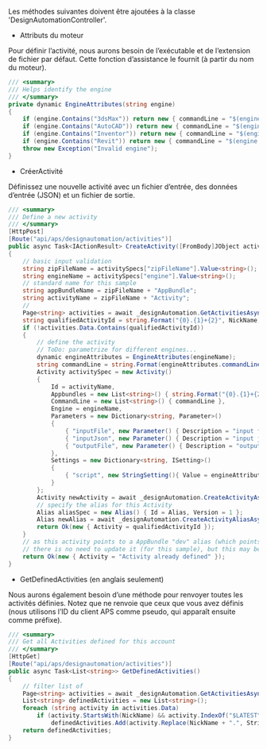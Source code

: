 Les méthodes suivantes doivent être ajoutées à la classe 'DesignAutomationController'.

- Attributs du moteur

Pour définir l’activité, nous aurons besoin de l’exécutable et de l’extension de fichier par défaut. Cette fonction d’assistance le fournit (à partir du nom du moteur).

```cs
/// <summary>
/// Helps identify the engine
/// </summary>
private dynamic EngineAttributes(string engine)
{
    if (engine.Contains("3dsMax")) return new { commandLine = "$(engine.path)\\3dsmaxbatch.exe -sceneFile \"$(args[inputFile].path)\" $(settings[script].path)", extension = "max", script = "da = dotNetClass(\"Autodesk.Forge.Sample.DesignAutomation.Max.RuntimeExecute\")\nda.ModifyWindowWidthHeight()\n" };
    if (engine.Contains("AutoCAD")) return new { commandLine = "$(engine.path)\\accoreconsole.exe /i \"$(args[inputFile].path)\" /al \"$(appbundles[{0}].path)\" /s $(settings[script].path)", extension = "dwg", script = "UpdateParam\n" };
    if (engine.Contains("Inventor")) return new { commandLine = "$(engine.path)\\inventorcoreconsole.exe /i \"$(args[inputFile].path)\" /al \"$(appbundles[{0}].path)\"", extension = "ipt", script = string.Empty };
    if (engine.Contains("Revit")) return new { commandLine = "$(engine.path)\\revitcoreconsole.exe /i \"$(args[inputFile].path)\" /al \"$(appbundles[{0}].path)\"", extension = "rvt", script = string.Empty };
    throw new Exception("Invalid engine");
}
```

- CréerActivité

Définissez une nouvelle activité avec un fichier d’entrée, des données d’entrée (JSON) et un fichier de sortie.

```cs
/// <summary>
/// Define a new activity
/// </summary>
[HttpPost]
[Route("api/aps/designautomation/activities")]
public async Task<IActionResult> CreateActivity([FromBody]JObject activitySpecs)
{
    // basic input validation
    string zipFileName = activitySpecs["zipFileName"].Value<string>();
    string engineName = activitySpecs["engine"].Value<string>();
    // standard name for this sample
    string appBundleName = zipFileName + "AppBundle";
    string activityName = zipFileName + "Activity";
    //
    Page<string> activities = await _designAutomation.GetActivitiesAsync();
    string qualifiedActivityId = string.Format("{0}.{1}+{2}", NickName, activityName, Alias);
    if (!activities.Data.Contains(qualifiedActivityId))
    {
        // define the activity
        // ToDo: parametrize for different engines...
        dynamic engineAttributes = EngineAttributes(engineName);
        string commandLine = string.Format(engineAttributes.commandLine, appBundleName);
        Activity activitySpec = new Activity()
        {
            Id = activityName,
            Appbundles = new List<string>() { string.Format("{0}.{1}+{2}", NickName, appBundleName, Alias) },
            CommandLine = new List<string>() { commandLine },
            Engine = engineName,
            Parameters = new Dictionary<string, Parameter>()
            {
                { "inputFile", new Parameter() { Description = "input file", LocalName = "$(inputFile)", Ondemand = false, Required = true, Verb = Verb.Get, Zip = false } },
                { "inputJson", new Parameter() { Description = "input json", LocalName = "params.json", Ondemand = false, Required = false, Verb = Verb.Get, Zip = false } },
                { "outputFile", new Parameter() { Description = "output file", LocalName = "outputFile." + engineAttributes.extension, Ondemand = false, Required = true, Verb = Verb.Put, Zip = false } }
            },
            Settings = new Dictionary<string, ISetting>()
            {
                { "script", new StringSetting(){ Value = engineAttributes.script } }
            }
        };
        Activity newActivity = await _designAutomation.CreateActivityAsync(activitySpec);
        // specify the alias for this Activity
        Alias aliasSpec = new Alias() { Id = Alias, Version = 1 };
        Alias newAlias = await _designAutomation.CreateActivityAliasAsync(activityName, aliasSpec);
        return Ok(new { Activity = qualifiedActivityId });
    }
    // as this activity points to a AppBundle "dev" alias (which points to the last version of the bundle),
    // there is no need to update it (for this sample), but this may be extended for different contexts
    return Ok(new { Activity = "Activity already defined" });
}
```

- GetDefinedActivities (en anglais seulement)

Nous aurons également besoin d’une méthode pour renvoyer toutes les activités définies. Notez que ne renvoie que ceux que vous avez définis (nous utilisons l’ID du client APS comme pseudo, qui apparaît ensuite comme préfixe).

```cs
/// <summary>
/// Get all Activities defined for this account
/// </summary>
[HttpGet]
[Route("api/aps/designautomation/activities")]
public async Task<List<string>> GetDefinedActivities()
{
    // filter list of
    Page<string> activities = await _designAutomation.GetActivitiesAsync();
    List<string> definedActivities = new List<string>();
    foreach (string activity in activities.Data)
        if (activity.StartsWith(NickName) && activity.IndexOf("$LATEST") == -1)
            definedActivities.Add(activity.Replace(NickName + ".", String.Empty));
    return definedActivities;
}
```
